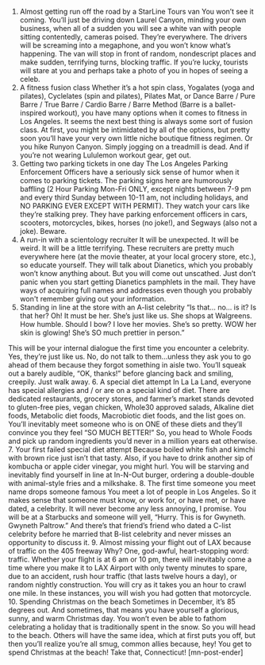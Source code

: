 1. Almost getting run off the road by a StarLine Tours van
You won’t see it coming. You’ll just be driving down Laurel Canyon, minding your own business, when all of a sudden you will see a white van with people sitting contentedly, cameras poised. They’re everywhere. The drivers will be screaming into a megaphone, and you won’t know what’s happening. The van will stop in front of random, nondescript places and make sudden, terrifying turns, blocking traffic. If you’re lucky, tourists will stare at you and perhaps take a photo of you in hopes of seeing a celeb.
2. A fitness fusion class
Whether it’s a hot spin class, Yogalates (yoga and pilates), Cyclelates (spin and pilates), Pilates Mat, or Dance Barre / Pure Barre / True Barre / Cardio Barre / Barre Method (Barre is a ballet-inspired workout), you have many options when it comes to fitness in Los Angeles. It seems the next best thing is always some sort of fusion class. At first, you might be intimidated by all of the options, but pretty soon you’ll have your very own little niche boutique fitness regimen. Or you hike Runyon Canyon. Simply jogging on a treadmill is dead. And if you’re not wearing Lululemon workout gear, get out.
3. Getting two parking tickets in one day
The Los Angeles Parking Enforcement Officers have a seriously sick sense of humor when it comes to parking tickets. The parking signs here are humorously baffling (2 Hour Parking Mon-Fri ONLY, except nights between 7-9 pm and every third Sunday between 10-11 am, not including holidays, and NO PARKING EVER EXCEPT WITH PERMIT). They watch your cars like they’re stalking prey. They have parking enforcement officers in cars, scooters, motorcycles, bikes, horses (no joke!), and Segways (also not a joke). Beware.
4. A run-in with a scientology recruiter
It will be unexpected. It will be weird. It will be a little terrifying. These recruiters are pretty much everywhere here (at the movie theater, at your local grocery store, etc.), so educate yourself. They will talk about Dianetics, which you probably won’t know anything about. But you will come out unscathed. Just don’t panic when you start getting Dianetics pamphlets in the mail. They have ways of acquiring full names and addresses even though you probably won't remember giving out your information.
5. Standing in line at the store with an A-list celebrity
“Is that… no… is it? Is that her? Oh! It must be her. She’s just like us. She shops at Walgreens. How humble. Should I bow? I love her movies. She’s so pretty. WOW her skin is glowing! She’s SO much prettier in person.”

This will be your internal dialogue the first time you encounter a celebrity. Yes, they’re just like us. No, do not talk to them...unless they ask you to go ahead of them because they forgot something in aisle two. You’ll squeak out a barely audible, “OK, thanks!” before glancing back and smiling, creepily. Just walk away.
6. A special diet attempt
In La La Land, everyone has special allergies and / or are on a special kind of diet. There are dedicated restaurants, grocery stores, and farmer’s market stands devoted to gluten-free pies, vegan chicken, Whole30 approved salads, Alkaline diet foods, Metabolic diet foods, Macrobiotic diet foods, and the list goes on. You’ll inevitably meet someone who is on ONE of these diets and they’ll convince you they feel “SO MUCH BETTER!” So, you head to Whole Foods and pick up random ingredients you’d never in a million years eat otherwise.
7. Your first failed special diet attempt
Because boiled white fish and kimchi with brown rice just isn’t that tasty. Also, if you have to drink another sip of kombucha or apple cider vinegar, you might hurl. You will be starving and inevitably find yourself in line at In-N-Out burger, ordering a double-double with animal-style fries and a milkshake.
8. The first time someone you meet name drops someone famous
You meet a lot of people in Los Angeles. So it makes sense that someone must know, or work for, or have met, or have dated, a celebrity. It will never become any less annoying, I promise. You will be at a Starbucks and someone will yell, “Hurry. This is for Gwyneth. Gwyneth Paltrow.” And there’s that friend’s friend who dated a C-list celebrity before he married that B-list celebrity and never misses an opportunity to discuss it.
9. Almost missing your flight out of LAX because of traffic on the 405 freeway
Why? One, god-awful, heart-stopping word: traffic. Whether your flight is at 6 am or 10 pm, there will inevitably come a time where you make it to LAX Airport with only twenty minutes to spare, due to an accident, rush hour traffic (that lasts twelve hours a day), or random nightly construction. You will cry as it takes you an hour to crawl one mile. In these instances, you will wish you had gotten that motorcycle.
10. Spending Christmas on the beach
Sometimes in December, it’s 85 degrees out. And sometimes, that means you have yourself a glorious, sunny, and warm Christmas day. You won’t even be able to fathom celebrating a holiday that is traditionally spent in the snow. So you will head to the beach. Others will have the same idea, which at first puts you off, but then you’ll realize you’re all smug, common allies because, hey! You get to spend Christmas at the beach! Take that, Connecticut! [mn-post-ender]
